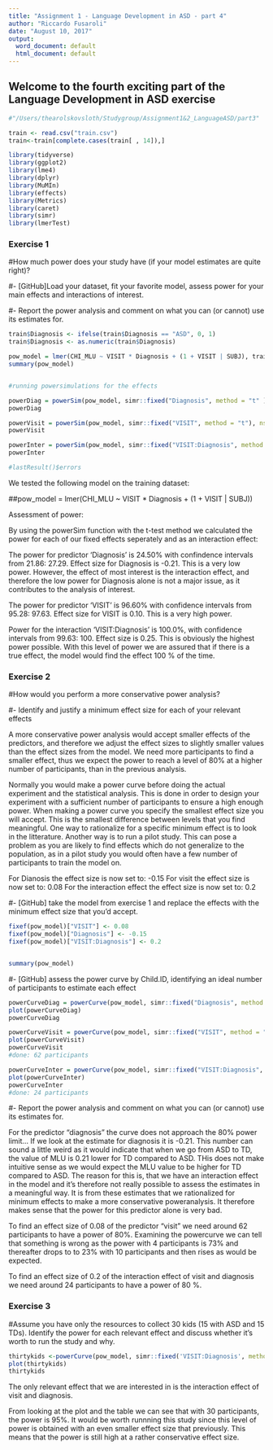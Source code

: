 ```yaml
---
title: "Assignment 1 - Language Development in ASD - part 4"
author: "Riccardo Fusaroli"
date: "August 10, 2017"
output:
  word_document: default
  html_document: default
---
```



## Welcome to the fourth exciting part of the Language Development in ASD exercise

```r
#"/Users/thearolskovsloth/Studygroup/Assignment1&2_LanguageASD/part3"

train <- read.csv("train.csv")
train<-train[complete.cases(train[ , 14]),]

library(tidyverse)
library(ggplot2)
library(lme4)
library(dplyr)
library(MuMIn)
library(effects)
library(Metrics)
library(caret)
library(simr)
library(lmerTest)

```

### Exercise 1

#How much power does your study have (if your model estimates are quite right)?

#- [GitHub]Load your dataset, fit your favorite model, assess power for your main effects and interactions of interest.

#- Report the power analysis and comment on what you can (or cannot) use its estimates for.

```r

train$Diagnosis <- ifelse(train$Diagnosis == "ASD", 0, 1)
train$Diagnosis <- as.numeric(train$Diagnosis)

pow_model = lmer(CHI_MLU ~ VISIT * Diagnosis + (1 + VISIT | SUBJ), train , REML = F)
summary(pow_model)


#running powersimulations for the effects

powerDiag = powerSim(pow_model, simr::fixed("Diagnosis", method = "t" ), nsim= 1000)
powerDiag

powerVisit = powerSim(pow_model, simr::fixed("VISIT", method = "t"), nsim= 1000)
powerVisit

powerInter = powerSim(pow_model, simr::fixed("VISIT:Diagnosis", method = "t"), nsim= 1000)
powerInter

#lastResult()$errors


```

We tested the following model on the training dataset:

##pow_model = lmer(CHI_MLU ~ VISIT * Diagnosis + (1 + VISIT | SUBJ))


Assessment of power:

By using the powerSim function with the t-test method we calculated the power for each of our fixed effects seperately and as an interaction effect:

The power for predictor 'Diagnosis' is 24.50% with confindence intervals from 21.86: 27.29. Effect size for Diagnosis is -0.21. This is a very low power. However, the effect of most interest is the interaction effect, and therefore the low power for Diagnosis alone is not a major issue, as it contributes to the analysis of interest. 

The power for predictor 'VISIT' is 96.60% with confidence intervals from 95.28: 97.63. Effect size for VISIT is 0.10. This is a very high power. 

Power for the interaction 'VISIT:Diagnosis' is 100.0%, with confidence intervals from 99.63: 100. Effect size is 0.25. This is obviously the highest power possible. With this level of power we are assured that if there is a true effect, the model would find the effect 100 % of the time. 


### Exercise 2
#How would you perform a more conservative power analysis?

#- Identify and justify a minimum effect size for each of your relevant effects

A more conservative power analysis would accept smaller effects of the predictors, and therefore we adjust the effect sizes to slightly smaller values than the effect sizes from the model. We need more participants to find a smaller effect, thus we expect the power to reach a level of 80% at a higher number of participants, than in the previous analysis.

Normally you would make a power curve before doing the actual experiment and the statistical analysis. This is done in order to design your experiment with a sufficient number of participants to ensure a high enough power. When making a power curve you specify the smallest effect size you will accept. This is the smallest difference between levels that you find meaningful. One way to rationalize for a specific minimum effect is to look in the litterature. Another way is to run a pilot study. This can pose a problem as you are likely to find effects which do not generalize to the population, as in a pilot study you would often have a few number of participants to train the model on. 

For Dianosis the effect size is now set to: -0.15
For visit the effect size is now set to: 0.08
For the interaction effect the effect size is now set to: 0.2


#- [GitHub] take the model from exercise 1 and replace the effects with the minimum effect size that you'd accept.

```r

fixef(pow_model)["VISIT"] <- 0.08
fixef(pow_model)["Diagnosis"] <- -0.15
fixef(pow_model)["VISIT:Diagnosis"] <- 0.2


summary(pow_model)

```

#- [GitHub] assess the power curve by Child.ID, identifying an ideal number of participants to estimate each effect

```r

powerCurveDiag = powerCurve(pow_model, simr::fixed("Diagnosis", method = "t"),along="SUBJ", nsim=1000)
plot(powerCurveDiag)
powerCurveDiag

powerCurveVisit = powerCurve(pow_model, simr::fixed("VISIT", method = "t"), along="SUBJ", nsim=1000)
plot(powerCurveVisit)
powerCurveVisit
#done: 62 participants

powerCurveInter = powerCurve(pow_model, simr::fixed("VISIT:Diagnosis", method = "t"),along="SUBJ", nsim=1000)
plot(powerCurveInter)
powerCurveInter
#done: 24 participants


```

#- Report the power analysis and comment on what you can (or cannot) use its estimates for.

For the predictor "diagnosis" the curve does not approach the 80% power limit... If we look at the estimate for diagnosis it is -0.21. This number can sound a little weird as it would indicate that when we go from ASD to TD, the value of MLU is 0.21 lower for TD compared to ASD. THis does not make intuitive sense as we would expect the MLU value to be higher for TD compared to ASD. The reason for this is, that we have an interaction effect in the model and it's therefore not really possible to assess the estimates in a meaningful way. It is from these estimates that we rationalized for minimum effects to make a more conservative poweranalysis. It therefore makes sense that the power for this predictor alone is very bad.

To find an effect size of 0.08 of the predictor "visit" we need around 62 participants to have a power of 80%. Examining the powercurve we can tell that something is wrong as the power with 4 participants is 73% and thereafter drops to to 23% with 10 participants and then rises as would be expected.

To find an effect size of 0.2 of the interaction effect of visit and diagnosis we need around 24 participants to have a power of 80 %. 

### Exercise 3

#Assume you have only the resources to collect 30 kids (15 with ASD and 15 TDs). Identify the power for each relevant effect and discuss whether it's worth to run the study and why.


```r

thirtykids <-powerCurve(pow_model, simr::fixed('VISIT:Diagnosis', method='t'),along = 'SUBJ', nsim = 100, breaks= c(15:30))
plot(thirtykids)
thirtykids


```

The only relevant effect that we are interested in is the interaction effect of visit and diagnosis. 

From looking at the plot and the table we can see that with 30 participants, the power is 95%. It would be worth runnning this study since this level of power is obtained with an even smaller effect size that previously. This means that the power is still high at a rather conservative effect size.

